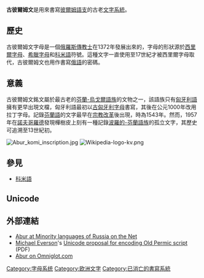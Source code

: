 {{Infobox Writing system
|name=古彼爾姆文
|type=[[字母系統|字母系統]]
|languages=[[科米語|科米語]]
|sample=Abur komi inscription.jpg
|imagesize=250px
|caption=
|fam1=[[腓尼基字母|腓尼基字母]]
|fam2=[[希臘字母|希臘字母]]
|fam3=[[西里爾字母|西里爾字母]]
|time=1372–17世紀
|iso15924=Perm
|unicode=[https://www.unicode.org/charts/PDF/U10350.pdf U+10350–U+1037F]<br />
[https://www.unicode.org/L2/L2012/12137-n4263-permic.pdf Final Accepted Script Proposal]
|note=none
}}
'''古彼爾姆文'''是用來書寫[[彼爾姆語支|彼爾姆語支]]的古老[[文字系統|文字系統]]。

== 歷史 ==
古彼爾姆文字母是一個[[俄羅斯|俄羅斯]][[傳教士|傳教士]]在1372年發展出來的，字母的形狀源於[[西里爾字母|西里爾字母]]、[[希臘字母|希臘字母]]和[[科米語|科米語]]符號。這種文字一直使用至17世紀才被西里爾字母取代，古彼爾姆文也用作書寫[[俄語|俄語]]的密碼。

== 意義 ==
古彼爾姆文銘文屬於最古老的[[芬蘭-烏戈爾語族|芬蘭-烏戈爾語族]]的文物之一，該語族只有[[匈牙利語|匈牙利語]]擁有更早出現文檔，匈牙利語最初以[[古匈牙利字母|古匈牙利字母]]書寫，其後在公元1000年改用拉丁字母。記錄[[芬蘭語|芬蘭語]]的文字最早在[[宗教改革|宗教改革]]後出現，時為1543年。然而，1957年在[[諾夫哥羅德|諾夫哥羅德]]發現樺樹皮上刻有一種記錄[[波羅的-芬蘭語族|波羅的-芬蘭語族]]的孤立文字，其歷史可追溯至13世紀初。

[[File:Abur_komi_inscription.jpg|right]]
[[File:Wikipedia-logo-kv.png|thumb]]

==參見==
*[[科米語|科米語]]

== Unicode ==
{{Unicode chart Old Permic}}

== 外部連結 ==
* [http://peoples.org.ru/abur.html Abur at Minority languages of Russia on the  Net] {{Wayback|url=http://peoples.org.ru/abur.html |date=20160303174908 }}{{ru icon}}
* [[Michael_Everson|Michael Everson]]'s [http://std.dkuug.dk/JTC1/SC2/WG2/docs/n1947.pdf Unicode proposal for encoding Old Permic script] {{Wayback|url=http://std.dkuug.dk/JTC1/SC2/WG2/docs/n1947.pdf |date=20201124054953 }} (PDF)
* [https://web.archive.org/web/20090301044257/http://www.omniglot.com/writing/oldpermic.htm Abur on Omniglot.com]

{{writingsystem-stub}}

[[Category:字母系统|Category:字母系统]]
[[Category:欧洲文字|Category:欧洲文字]]
[[Category:已消亡的書寫系統|Category:已消亡的書寫系統]]